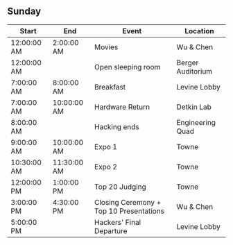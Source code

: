 ## Sunday

| Start       | End         | Event                                   | Location          |
| ----------- | ----------- | --------------------------------------- | ----------------- |
| 12:00:00 AM | 2:00:00 AM  | Movies                                  | Wu & Chen         |
| 12:00:00 AM |             | Open sleeping room                      | Berger Auditorium |
| 7:00:00 AM  | 8:00:00 AM  | Breakfast                               | Levine Lobby      |
| 7:00:00 AM  | 10:00:00 AM | Hardware Return                         | Detkin Lab        |
| 8:00:00 AM  |             | Hacking ends                            | Engineering Quad  |
| 9:00:00 AM  | 10:00:00 AM | Expo 1                                  | Towne             |
| 10:30:00 AM | 11:30:00 AM | Expo 2                                  | Towne             |
| 12:00:00 PM | 1:00:00 PM  | Top 20 Judging                          | Towne             |
| 3:00:00 PM  | 4:30:00 PM  | Closing Ceremony + Top 10 Presentations | Wu & Chen         |
| 5:00:00 PM  |             | Hackers' Final Departure                | Levine Lobby      |